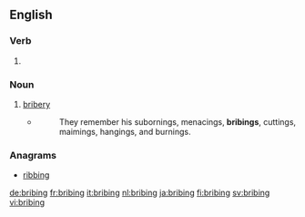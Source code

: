 ==English==

===Verb===
{{head|en|present participle}}

# {{present participle of|bribe|lang=en}}

===Noun===
{{en-noun}}

# [[bribery]]
#* {{w|William Cobbett}}
#*: They remember his subornings, menacings, '''bribings''', cuttings, maimings, hangings, and burnings.

===Anagrams===
* [[ribbing#English|ribbing]]

[[de:bribing]]
[[fr:bribing]]
[[it:bribing]]
[[nl:bribing]]
[[ja:bribing]]
[[fi:bribing]]
[[sv:bribing]]
[[vi:bribing]]